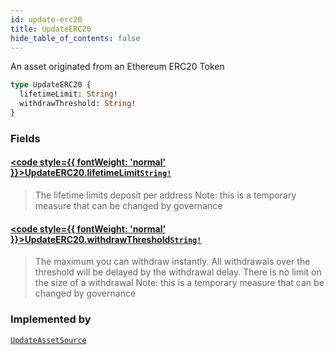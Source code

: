 ```yaml
---
id: update-erc20
title: UpdateERC20
hide_table_of_contents: false
---
```








An asset originated from an Ethereum ERC20 Token

```graphql
type UpdateERC20 {
  lifetimeLimit: String!
  withdrawThreshold: String!
}
```


### Fields

#### [<code style={{ fontWeight: 'normal' }}>UpdateERC20.<b>lifetimeLimit</b></code>](#)<Bullet />[`String!`](/mainnet/api/graphql/scalars/string) <Badge class="secondary" text="non-null"/> <Badge class="secondary" text="scalar"/>
> The lifetime limits deposit per address
Note: this is a temporary measure that can be changed by governance
> 

#### [<code style={{ fontWeight: 'normal' }}>UpdateERC20.<b>withdrawThreshold</b></code>](#)<Bullet />[`String!`](/mainnet/api/graphql/scalars/string) <Badge class="secondary" text="non-null"/> <Badge class="secondary" text="scalar"/>
> The maximum you can withdraw instantly. All withdrawals over the threshold will be delayed by the withdrawal delay.
There is no limit on the size of a withdrawal
Note: this is a temporary measure that can be changed by governance
> 



### Implemented by

[`UpdateAssetSource`](/mainnet/api/graphql/unions/update-asset-source)  <Badge class="secondary" text="union"/>




